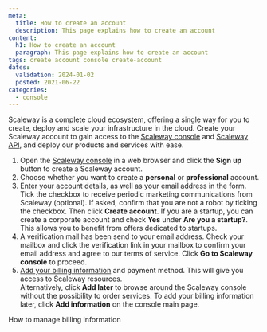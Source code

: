 ```yaml
---
meta:
  title: How to create an account
  description: This page explains how to create an account
content:
  h1: How to create an account
  paragraph: This page explains how to create an account
tags: create account console create-account 
dates:
  validation: 2024-01-02
  posted: 2021-06-22
categories:
  - console
---
```


Scaleway is a complete cloud ecosystem, offering a single way for you to create, deploy and scale your infrastructure in the cloud. Create your Scaleway account to gain access to the [Scaleway console](/console/account/concepts/#console) and [Scaleway API](https://www.scaleway.com/en/developers/api/), and deploy our products and services with ease.

1. Open the [Scaleway console](https://console.scaleway.com/) in a web browser and click the **Sign up** button to create a Scaleway account.
2. Choose whether you want to create a **personal** or **professional** account.
3. Enter your account details, as well as your email address in the form. Tick the checkbox to receive periodic marketing communications from Scaleway (optional). If asked, confirm that you are not a robot by ticking the checkbox. Then click **Create account**.
    <Message type="note">
      If you are a startup, you can create a corporate account and check **Yes** under **Are you a startup?**. This allows you to benefit from offers dedicated to startups.
    </Message>
4. A verification mail has been send to your email address. Check your mailbox and click the verification link in your mailbox to confirm your email address and agree to our terms of service. Click **Go to Scaleway console** to proceed.
5. [Add your billing information](/console/account/how-to/manage-billing-information/#how-to-add-a-payment-method) and payment method. This will give you access to Scaleway resources.<br />
    Alternatively, click **Add later** to browse around the Scaleway console without the possibility to order services. To add your billing information later, click **Add information** on the console main page.

<Navigation title="See Also">
  <NextButton to="/console/account/how-to/manage-billing-information">How to manage billing information</NextButton>
</Navigation>
